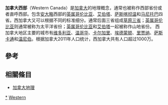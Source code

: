 {{Unreferenced |time=2018-02-11T11:52:35+00:00 }}
{{Infobox settlement
| name                   = 加拿大西部
| native_name            = {{small|''Ouest canadien''{{fr}}}}
| native_name_lang       = fr
| settlement_type        = {{le|加拿大地區列表|List of regions of Canada|地區}}
| image_skyline          = 
| image_alt              = 
| image_caption          = 
| image_flag             = 
| flag_alt               = 
| image_seal             = 
| seal_alt               = 
| image_shield           = 
| shield_alt             = 
| etymology              = 
| nickname               = 
| motto                  = 
| image_map              = Western provinces in Canada.svg
| map_caption            = 紅色部份為加拿大西部
| pushpin_map            = 
| pushpin_label_position = 
| pushpin_map_alt        = 
| pushpin_map_caption    = 
| coordinates            = <!-- {{Coord}} -->
| coor_pinpoint          = 
| coordinates_footnotes  = 
| subdivision_type       = 國家
| subdivision_name       = [[加拿大|加拿大]]
| subdivision_type1      = [[加拿大行政区划|行政区划]]
| subdivision_name1      = [[不列颠哥伦比亚省|不列颠哥伦比亚省]]<br />[[艾伯塔省|艾伯塔省]]<br />[[薩斯喀徹溫省|薩斯喀徹溫省]]<br />[[曼尼托巴省|曼尼托巴省]]
| subdivision_type2      = Historic colonies
| subdivision_name2      = 
| subdivision_type3      = 
| subdivision_name3      = 
| established_title      = 
| established_date       = 
| founder                = 
| seat_type              = 
| seat                   = 
| government_footnotes   = 
| government_type        = 
| governing_body         = 
| leader_party           = 
| leader_title           = 
| leader_name            = 
| leader_title1          = 
| leader_name1           = 
| leader_title2          = 
| leader_name2           = 
| leader_title3          = 
| leader_name3           = 
| leader_title4          = 
| leader_name4           = 
| legislature            = 
| upper_house            = 
| lower_house            = 
| unit_pref              = Metric
<!-- ALL fields with measurements have automatic unit conversion -->
<!-- for references: use <ref> tags -->
| area_footnotes         = <ref name=StatCan2011>{{cite web|url=http://www12.statcan.gc.ca/census-recensement/2011/dp-pd/hlt-fst/pd-pl/Table-Tableau.cfm?LANG=Eng&T=101&S=50&O=A|title=Population and Dwelling Count Highlight Tables, 2011 Census|date=2019-06-03|series=Population and dwelling counts|publisher=[[Statistics_Canada|Statistics Canada]]|location=Ottawa|access-date=2012-03-17|archive-url=https://archive.today/20200324223623/https://www12.statcan.gc.ca/census-recensement/2011/dp-pd/hlt-fst/pd-pl/Table-Tableau.cfm?LANG=Eng&T=101&S=50&O=A|archive-date=2020-03-24}}</ref>
| area_urban_footnotes   = <!-- <ref> </ref> -->
| area_rural_footnotes   = <!-- <ref> </ref> -->
| area_metro_footnotes   = <!-- <ref> </ref> -->
| area_magnitude         = <!-- <ref> </ref> -->
| area_note              = 
| area_water_percent     = 
| area_rank              = 
| area_blank1_title      = 
| area_blank2_title      = 
<!-- square kilometers -->
| area_total_km2         = 2703159
| area_land_km2          = 
| area_water_km2         = 
| area_urban_km2         = 
| area_rural_km2         = 
| area_metro_km2         = 
| area_blank1_km2        = 
| area_blank2_km2        = 
<!-- hectares -->
| area_total_ha          = 
| area_land_ha           = 
| area_water_ha          = 
| area_urban_ha          = 
| area_rural_ha          = 
| area_metro_ha          = 
| area_blank1_ha         = 
| area_blank2_ha         = 
| length_km              = 
| width_km               = 
| dimensions_footnotes   = 
| elevation_footnotes    = 
| elevation_m            = 
| population_as_of       = 2016年
| population_footnotes   = <ref name=2016censusPs&Ts>{{cite web | url=http://www12.statcan.gc.ca/census-recensement/2016/dp-pd/prof/index.cfm?Lang=E | title=Census Profile, for Canada, provinces and territories, 2016 censuses | publisher=Statistics Canada | date=2017-02-08 | access-date=2012-02-11 | archive-date=2020-04-13 | archive-url=https://web.archive.org/web/20200413061609/https://www12.statcan.gc.ca/census-recensement/2016/dp-pd/prof/index.cfm?Lang=E }}</ref>
| population_total       = 11091947
| population_density_km2 = auto
| population_note        = 
| population_demonym     = 
| timezone1              = 
| utc_offset1            = 
| timezone1_DST          = 
| utc_offset1_DST        = 
| postal_code_type       = 
| postal_code            = 
| area_code_type         = 
| area_code              = 
| iso_code               = 
| website                = <!-- {{URL|example.com}} -->
| footnotes              = 
}}
'''加拿大西部'''（Western Canada）是[[加拿大|加拿大]]的地理概念，通常也被称作西部省份或者直呼西部。包含[[安大略|安大略]]西部的[[英属哥伦比亚|英属哥伦比亚]]、[[艾伯塔|艾伯塔]]、[[萨斯喀彻温|萨斯喀彻温]]和[[马尼托巴|马尼托巴]]四省。西加拿大又可以根据不同的标准细分。通常后面三省组成[[草原三省|草原三省]]；[[英属哥伦比亚|英属哥伦比亚]]则通常被称为太平洋省份；[[英属哥伦比亚|英属哥伦比亚]]和[[艾伯塔|艾伯塔]]一起被称作山地省份。
西加拿大地区主要的城市有[[維多利亞_(不列顛哥倫比亞)|维多利亚]]、[[温哥华|温哥华]]、[[卡尔加里|卡尔加里]]、[[埃德蒙顿|埃德蒙顿]]、[[里贾纳|里贾纳]]、[[萨斯卡通|萨斯卡通]]和[[温尼伯|温尼伯]]。根据加拿大2011年人口统计，西加拿大共有人口超过1000万。

==參考==
{{reflist}}

==相關條目==
*[[加拿大地理|加拿大地理]]


[[Category:西加拿大|*]]
[[Category:加拿大地區|Western]]
